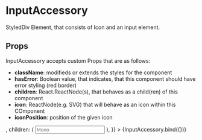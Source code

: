 
<Meta title="components/atoms/InputAccessory" decorators={[withDesign]} />

# InputAccessory

StyledDiv Element, that consists of Icon and an input element.

## Props

InputAccessory accepts custom Props that are as follows:

- <b>className</b>: modifieds or extends the styles for the component
- <b>hasError</b>: Boolean value, that indicates, that this component should have error styling (red border)
- <b>children</b>: React.ReactNode(s), that behaves as a child(ren) of this component
- <b>icon</b>: ReactNode(e.g. SVG) that will behave as an icon within this COmponent
- <b>iconPosition</b>: position of the given icon

<Canvas>
  <Story
    name="InputAccessory"
    parameters={{
      design: {
        type: 'figma',
        url: '',
      },
    }}
    argTypes={{
      iconPosition: {
        options: Object.keys(['left', 'right']),
        mapping: ['left', 'right'],
        control: {
          type: 'radio',
          labels: {
            0: 'left',
            1: 'right',
          },
        },
      },
    }}
    args={{
      className: 'xl:w-80 gap-x-3.5',
      hasError: false,
      icon: <EmailInput />,
      children: (
        <input
          id="name"
          name="name"
          type="text"
          className="focus:outline-none bg-input-nav-bg font-bold w-full pr-6 rounded-10 py-3"
          placeholder="Meno"
        />
      ),
    }}
  >
    {InputAccessory.bind({})}
  </Story>
</Canvas>

<ArgsTable of={InputAccessory} />
